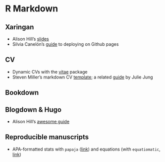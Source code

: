 # R Markdown {#rmarkdown}

## Xaringan

- Alison Hill's [slides](https://arm.rbind.io/slides/xaringan.html#1)
- Silvia Canelón's [guide](https://silvia.rbind.io/2021-03-16-deploying-xaringan-slides/) to deploying on Github pages

## CV

- Dynamic CVs with the [vitae](https://pkg.mitchelloharawild.com/vitae/) package
- Steven Miller's markdown CV [template](http://svmiller.com/blog/2016/03/svm-r-markdown-cv/); a related [guide](https://www.jungjulie.com/2020/01/12/update-your-cv-in-r-markdown/) by Julie Jung

## Bookdown

## Blogdown & Hugo

- Alison Hill's [awesome guide](https://alison.rbind.io/post/2017-06-12-up-and-running-with-blogdown/)

## Reproducible manuscripts

- APA-formatted stats with `papaja` ([link](http://frederikaust.com/papaja_man/reporting.html)) and equations (with `equatiomatic`, [link](https://datalorax.github.io/equatiomatic/))

